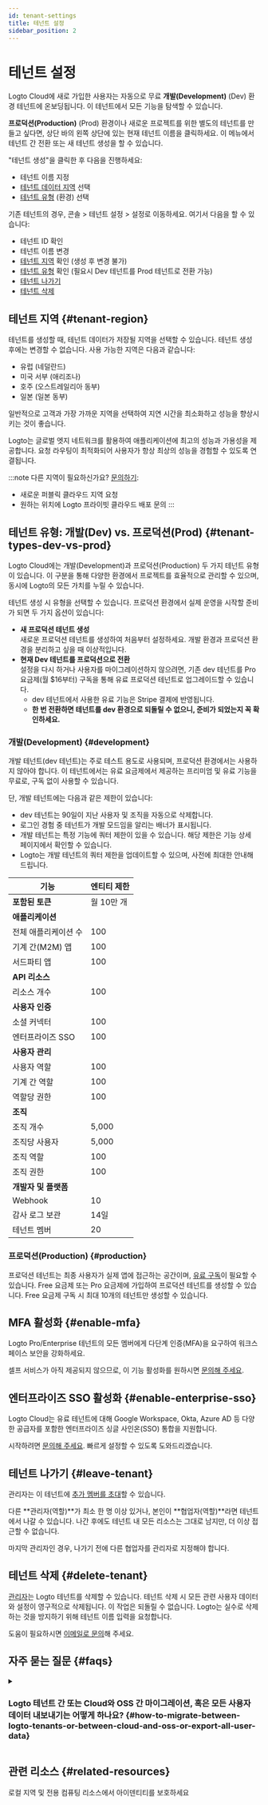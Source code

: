 ```yaml
---
id: tenant-settings
title: 테넌트 설정
sidebar_position: 2
---
```


# 테넌트 설정

Logto Cloud에 새로 가입한 사용자는 자동으로 무료 **개발(Development)** (Dev) 환경 테넌트에 온보딩됩니다. 이 테넌트에서 모든 기능을 탐색할 수 있습니다.

**프로덕션(Production)** (Prod) 환경이나 새로운 프로젝트를 위한 별도의 테넌트를 만들고 싶다면, 상단 바의 왼쪽 상단에 있는 현재 테넌트 이름을 클릭하세요. 이 메뉴에서 테넌트 간 전환 또는 새 테넌트 생성을 할 수 있습니다.

"테넌트 생성"을 클릭한 후 다음을 진행하세요:

- 테넌트 이름 지정
- [테넌트 데이터 지역](#tenant-region) 선택
- [테넌트 유형](#tenant-types-dev-vs-prod) (환경) 선택

기존 테넌트의 경우, <CloudLink to="/settings">콘솔 > 테넌트 설정 > 설정</CloudLink>로 이동하세요. 여기서 다음을 할 수 있습니다:

- 테넌트 ID 확인
- 테넌트 이름 변경
- [테넌트 지역](#tenant-region) 확인 (생성 후 변경 불가)
- [테넌트 유형](#tenant-types-dev-vs-prod) 확인 (필요시 Dev 테넌트를 Prod 테넌트로 전환 가능)
- [테넌트 나가기](#leave-tenant)
- [테넌트 삭제](#delete-tenant)

## 테넌트 지역 \{#tenant-region}

테넌트를 생성할 때, 테넌트 데이터가 저장될 지역을 선택할 수 있습니다. 테넌트 생성 후에는 변경할 수 없습니다. 사용 가능한 지역은 다음과 같습니다:

- 유럽 (네덜란드)
- 미국 서부 (애리조나)
- 호주 (오스트레일리아 동부)
- 일본 (일본 동부)

일반적으로 고객과 가장 가까운 지역을 선택하여 지연 시간을 최소화하고 성능을 향상시키는 것이 좋습니다.

Logto는 글로벌 엣지 네트워크를 활용하여 애플리케이션에 최고의 성능과 가용성을 제공합니다. 요청 라우팅이 최적화되어 사용자가 항상 최상의 성능을 경험할 수 있도록 연결됩니다.

:::note
다른 지역이 필요하신가요? [문의하기](https://logto.io/contact):

- 새로운 퍼블릭 클라우드 지역 요청
- 원하는 위치에 Logto 프라이빗 클라우드 배포 문의
  :::

## 테넌트 유형: 개발(Dev) vs. 프로덕션(Prod) \{#tenant-types-dev-vs-prod}

Logto Cloud에는 개발(Development)과 프로덕션(Production) 두 가지 테넌트 유형이 있습니다. 이 구분을 통해 다양한 환경에서 프로젝트를 효율적으로 관리할 수 있으며, 동시에 Logto의 모든 가치를 누릴 수 있습니다.

테넌트 생성 시 유형을 선택할 수 있습니다. 프로덕션 환경에서 실제 운영을 시작할 준비가 되면 두 가지 옵션이 있습니다:

- **새 프로덕션 테넌트 생성**  
  새로운 프로덕션 테넌트를 생성하여 처음부터 설정하세요. 개발 환경과 프로덕션 환경을 분리하고 싶을 때 이상적입니다.
- **현재 Dev 테넌트를 프로덕션으로 전환**  
  설정을 다시 하거나 사용자를 마이그레이션하지 않으려면, 기존 dev 테넌트를 Pro 요금제(월 $16부터) 구독을 통해 유료 프로덕션 테넌트로 업그레이드할 수 있습니다.
  - dev 테넌트에서 사용한 유료 기능은 Stripe 결제에 반영됩니다.
  - **한 번 전환하면 테넌트를 dev 환경으로 되돌릴 수 없으니, 준비가 되었는지 꼭 확인하세요.**

### 개발(Development) \{#development}

개발 테넌트(dev 테넌트)는 주로 테스트 용도로 사용되며, 프로덕션 환경에서는 사용하지 않아야 합니다. 이 테넌트에서는 유료 요금제에서 제공하는 프리미엄 및 유료 기능을 무료로, 구독 없이 사용할 수 있습니다.

단, 개발 테넌트에는 다음과 같은 제한이 있습니다:

- dev 테넌트는 90일이 지난 사용자 및 조직을 자동으로 삭제합니다.
- 로그인 경험 중 테넌트가 개발 모드임을 알리는 배너가 표시됩니다.
- 개발 테넌트는 특정 기능에 쿼터 제한이 있을 수 있습니다. 해당 제한은 기능 상세 페이지에서 확인할 수 있습니다.
- Logto는 개발 테넌트의 쿼터 제한을 업데이트할 수 있으며, 사전에 최대한 안내해 드립니다.

| 기능                 | 엔티티 제한 |
| -------------------- | ----------- |
| **포함된 토큰**      | 월 10만 개  |
| **애플리케이션**     |
| 전체 애플리케이션 수 | 100         |
| 기계 간(M2M) 앱      | 100         |
| 서드파티 앱          | 100         |
| **API 리소스**       |             |
| 리소스 개수          | 100         |
| **사용자 인증**      |             |
| 소셜 커넥터          | 100         |
| 엔터프라이즈 SSO     | 100         |
| **사용자 관리**      |             |
| 사용자 역할          | 100         |
| 기계 간 역할         | 100         |
| 역할당 권한          | 100         |
| **조직**             |             |
| 조직 개수            | 5,000       |
| 조직당 사용자        | 5,000       |
| 조직 역할            | 100         |
| 조직 권한            | 100         |
| **개발자 및 플랫폼** |             |
| Webhook              | 10          |
| 감사 로그 보관       | 14일        |
| 테넌트 멤버          | 20          |

### 프로덕션(Production) \{#production}

프로덕션 테넌트는 최종 사용자가 실제 앱에 접근하는 공간이며, [유료 구독](https://logto.io/pricing)이 필요할 수 있습니다. Free 요금제 또는 Pro 요금제에 가입하여 프로덕션 테넌트를 생성할 수 있습니다. Free 요금제 구독 시 최대 10개의 테넌트만 생성할 수 있습니다.

## MFA 활성화 \{#enable-mfa}

Logto Pro/Enterprise 테넌트의 모든 멤버에게 다단계 인증(MFA)을 요구하여 워크스페이스 보안을 강화하세요.

셀프 서비스가 아직 제공되지 않으므로, 이 기능 활성화를 원하시면 [문의해 주세요](https://logto.io/contact).

## 엔터프라이즈 SSO 활성화 \{#enable-enterprise-sso}

Logto Cloud는 유료 테넌트에 대해 Google Workspace, Okta, Azure AD 등 다양한 공급자를 포함한 엔터프라이즈 싱글 사인온(SSO) 통합을 지원합니다.

시작하려면 [문의해 주세요](https://logto.io/contact). 빠르게 설정할 수 있도록 도와드리겠습니다.

## 테넌트 나가기 \{#leave-tenant}

관리자는 이 테넌트에 [추가 멤버를 초대](/logto-cloud/tenant-member-management)할 수 있습니다.

다른 **관리자(역할)**가 최소 한 명 이상 있거나, 본인이 **협업자(역할)**라면 테넌트에서 나갈 수 있습니다. 나간 후에도 테넌트 내 모든 리소스는 그대로 남지만, 더 이상 접근할 수 없습니다.

마지막 관리자인 경우, 나가기 전에 다른 협업자를 관리자로 지정해야 합니다.

## 테넌트 삭제 \{#delete-tenant}

[관리자](/logto-cloud/tenant-member-management#invite-collaborators)는 Logto 테넌트를 삭제할 수 있습니다. 테넌트 삭제 시 모든 관련 사용자 데이터와 설정이 영구적으로 삭제됩니다. 이 작업은 되돌릴 수 없습니다. Logto는 실수로 삭제하는 것을 방지하기 위해 테넌트 이름 입력을 요청합니다.

도움이 필요하시면 [이메일로 문의](https://logto.io/contact)해 주세요.

## 자주 묻는 질문 \{#faqs}

<details>
<summary>

### Logto 테넌트 간 또는 Cloud와 OSS 간 마이그레이션, 혹은 모든 사용자 데이터 내보내기는 어떻게 하나요? \{#how-to-migrate-between-logto-tenants-or-between-cloud-and-oss-or-export-all-user-data}

</summary>

현재 **개발(Development)** 테넌트를 직접 유료 플랜 **프로덕션(Production)** 테넌트로 전환할 수 있습니다. [자세히 알아보기](#tenant-types-dev-vs-prod)

단, Logto Cloud와 OSS 버전 간의 (모든 설정 및 사용자 데이터) 셀프 서비스 마이그레이션은 지원되지 않습니다. 이 서비스가 필요하다면 [Logto 팀에 문의](https://logto.io/contact)하여 옵션을 논의해 주세요.

Logto Cloud 사용을 중단할 계획이라면, Logto가 모든 사용자 데이터 내보내기를 도와드릴 수 있습니다. [문의해 주세요](https://logto.io/contact).

</details>

## 관련 리소스 \{#related-resources}

<Url href="https://blog.logto.io/data-region-resources">
  로컬 지역 및 전용 컴퓨팅 리소스에서 아이덴티티를 보호하세요
</Url>
